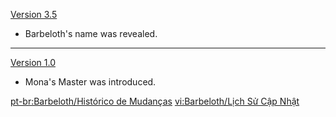 {{Change History/Header}}
[[Version 3.5]]
* Barbeloth's name was revealed.
----
[[Version 1.0]]
* Mona's Master was introduced.
<noinclude>


[[pt-br:Barbeloth/Histórico de Mudanças]]
[[vi:Barbeloth/Lịch Sử Cập Nhật]]
</noinclude>